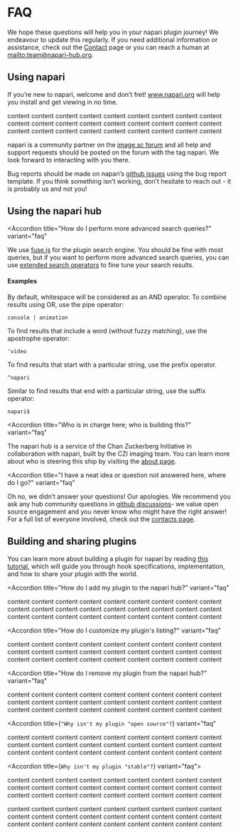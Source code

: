 
<LayoutMDX toc title="FAQ">

# FAQ

We hope these questions will help you in your napari plugin journey! We
endeavour to update this regularly. If you need additional information or
assistance, check out the [Contact]({CONTACT}) page or you can reach a human
at <mailto:team@napari-hub.org>.

## Using napari

<Accordion title="How do I get started using napari?" variant="faq">

If you’re new to napari, welcome and don’t fret! www.napari.org will help you
install and get viewing in no time.

</Accordion>

<Accordion title="How do I install a napari plugin?" variant="faq">

content content content content content content content content content
content content content content content content content content content
content content content content content content content content content

</Accordion>

<Accordion title="How do I get help with napari?" variant="faq">

napari is a community partner on the [image.sc forum]({IMAGESC}) and all help and support requests
should be posted on the forum with the tag napari. We look forward to interacting with you there.

Bug reports should be made on napari’s
[github issues]({NAPARI_REPO}/issues/new?template=bug_report.md) using the bug report template.
If you think something isn’t working, don’t hesitate to reach out - it is probably us and not you!

</Accordion>

## Using the napari hub

<Accordion
  title="How do I perform more advanced search queries?"
  variant="faq"
>

We use [fuse.js](https://fusejs.io/) for the plugin search engine.
You should be fine with most queries, but if you want to perform more advanced search queries,
you can use [extended search operators](https://fusejs.io/examples.html#extended-search)
to fine tune your search results.

#### Examples

By default, whitespace will be considered as an AND operator.
To combine results using OR, use the pipe operator:

```
console | animation
```

To find results that include a word (without fuzzy matching), use the apostrophe operator:

```
'video
```

To find results that start with a particular string, use the prefix operator.

```
^napari
```

Similar to find results that end with a particular string, use the suffix operator:

```
napari$
```

</Accordion>

<Accordion
  title="Who is in charge here; who is building this?"
  variant="faq"
>

The napari hub is a service of the Chan Zuckerberg Initiative in collaboration with napari,
built by the CZI imaging team. You can learn more about who is steering
this ship by visiting the [about page]({ABOUT}).

</Accordion>

<Accordion
  title="I have a neat idea or question not answered here, where do I go?"
  variant="faq"
>

Oh no, we didn’t answer your questions! Our apologies.
We recommend you ask any hub community questions in [github discussions]({HUB_REPO}/discussions)-
we value open source engagement and you never know who might have the right answer!
For a full list of everyone involved, check out the [contacts page]({CONTACT}).

</Accordion>

## Building and sharing plugins

<Accordion title="How do I build a napari plugin?" variant="faq">

You can learn more about building a plugin for napari by reading
[this tutorial](https://napari.org/plugins/stable/for_plugin_developers.html#plugins-for-plugin-developers),
which will guide you through hook specifications, implementation,
and how to share your plugin with the world.

</Accordion>

<Accordion
  title="How do I add my plugin to the napari hub?"
  variant="faq"
>

content content content content content content content content content
content content content content content content content content content
content content content content content content content content content

</Accordion>

<Accordion
  title="How do I customize my plugin's listing?"
  variant="faq"
>

content content content content content content content content content
content content content content content content content content content
content content content content content content content content content

</Accordion>

<Accordion
  title="How do I remove my plugin from the napari hub?"
  variant="faq"
>

content content content content content content content content content
content content content content content content content content content
content content content content content content content content content

</Accordion>

<Accordion
  title={`"Why isn't my plugin "open source"?`}
  variant="faq"
>

content content content content content content content content content
content content content content content content content content content
content content content content content content content content content

</Accordion>

<Accordion title={`Why isn't my plugin "stable"?`} variant="faq">

content content content content content content content content content
content content content content content content content content content
content content content content content content content content content

</Accordion>

<Accordion title="How do I get help with a plugin?" variant="faq">

content content content content content content content content content
content content content content content content content content content
content content content content content content content content content

</Accordion>

</LayoutMDX>
